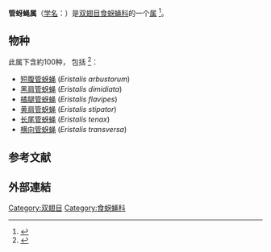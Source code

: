 {{Automatic taxobox
|image=Eristalis flavipes-male.jpg
|image_caption='''橘腿管蚜蝇'''， ''E. flavipes''
|taxon=Eristalis
|authority=[[w:Pierre_André_Latreille|Latreille]], 1804
}}
'''管蚜蝇属'''（[[学名|学名]]：{{lang|la|''Eristalis''}}）是[[双翅目|双翅目]][[食蚜蝇科|食蚜蝇科]]的一个[[属|属]]
<ref>{{cite web
|url=https://www.mindat.org/taxon-1491190.html
|title=Eristalis
|publisher=Hudson Institute of Mineralogy
|website=Mindat.org
|access-date=2021-02-20
|archive-date=2022-01-10
|archive-url=https://web.archive.org/web/20220110072853/https://www.mindat.org/taxon-1491190.html
|dead-url=no
}}</ref>。

==物种==
此属下含約100种， 包括
<ref>{{cite web
|url=https://www.sciencedirect.com/topics/agricultural-and-biological-sciences/eristalis
|title=Eristalis
|publisher=Elsevier B.V.
|website=ScienceDirect
}}</ref>：

* [[短腹管蚜蝇|短腹管蚜蝇]] (''Eristalis arbustorum'')
* [[黑肩管蚜蝇|黑肩管蚜蝇]] (''Eristalis dimidiata'')
* [[橘腿管蚜蝇|橘腿管蚜蝇]] (''Eristalis flavipes'')
* [[黄肩管蚜蝇|黄肩管蚜蝇]] (''Eristalis stipator'')
* [[长尾管蚜蝇|长尾管蚜蝇]] (''Eristalis tenax'')
* [[横向管蚜蝇|横向管蚜蝇]] (''Eristalis transversa'')

==参考文献==
{{Reflist}}

==外部連結==
{{Wikispecies}}
{{commons}}
{{Taxonbar|from=Q1921685}}
[[Category:双翅目|Category:双翅目]]
[[Category:食蚜蝇科|Category:食蚜蝇科]]

{{Syrphidae-stub}}